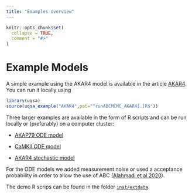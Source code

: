```yaml
---
title: "Examples overview"
---
```


```r
knitr::opts_chunk$set(
  collapse = TRUE,
  comment = "#>"
)
```


# Example Models

A simple example using the AKAR4 model is available in the article [AKAR4](articles/AKAR4.html). You can run it locally using

```R
library(uqsa)
source(uqsa_example("AKAR4",pat="^runABCMCMC_AKAR4[.]R$"))
```

Three larger examples are available in the form of R scripts and can be run locally or (preferably) on a computer cluster:

* [AKAP79 ODE model](./uqsa-AKAP79.html)

* [CaMKII ODE model](https://github.com/icpm-kth/uqsa/blob/master/inst/extdata/CaMKII/runABCMCMC_CaMKII.R)

* [AKAR4 stochastic model](https://github.com/icpm-kth/uqsa/blob/master/inst/extdata/AKAR4/runABCMCMC_AKAR4_withStochasticStimulation.R)


For the ODE models we added measurement noise or used a acceptance probability in order to allow the use of ABC ([Alahmadi et al 2020](http://dx.doi.org/10.1098/rsos.191315)).
  
The demo R scrips can be found in the folder [`inst/extdata`](https://github.com/icpm-kth/uqsa/tree/master/inst/extdata).